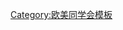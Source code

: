 {{Navbox
| name   = 欧美同学会第五届理事会
| title  = [[欧美同学会]]·[[中国留学人员联谊会]]第五届理事会
| above  = 2003年12月－2008年12月
| bodyclass = hlist
| group1 = 会长
| list1  = [[韩启德]]
| group2 = 常务副会长
| list2  = 
* [[冯长根]]
* [[傅志寰]]
* [[陈章良]]
* [[陆宇澄]]
* [[王震西]]
* [[万明坤]]
* [[黄荣辉 (气象学家)|黄荣辉]]
| group3 = 副会长
| list3  = 
* [[陆宇澄]]
* [[陈章良]]
* [[常沙娜]]
* [[朱训|朱　训]]
* [[胡启恒]]
* [[傅志寰]]
* [[袁亚湘]]
* [[冯长根]]
* [[王震西]]
* [[白淑湘]]
* [[万明坤]]
* [[黄荣辉 (气象学家)|黄荣辉]]
* [[夏源|夏　源]]
* [[陈宝顺]]
* [[艾波|艾　波]]
* [[杨建伟]]
* [[马文普]]
* [[喬曉陽]]
* [[黄洁夫]]
* [[白锐|白　锐]]
* [[程津培]]
* [[王辉耀]]
* [[卢均钦]]
* [[于隶群]]
| group4 = 秘书长
| list4  = [[靳志伟]]
| group5 = 副秘书长
| list5  = [[陈泉|陈　泉]]
| group6 = 
| list6  = 
}}<noinclude>
{{collapsible option}}
[[Category:欧美同学会模板]]
</noinclude>